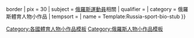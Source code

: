 {{asbox
| image     = Flag of Russia.svg{{!}}border
| pix       = 30
| subject   = [[俄羅斯]][[:Category:俄羅斯運動員|運動員]]相關
| qualifier = 
| category  = 俄羅斯體育人物小作品
| tempsort  =  
| name      = Template:Russia-sport-bio-stub
}}
<noinclude>
[[Category:各國體育人物小作品模板]]
[[Category:俄羅斯人物小作品模板]]
</noinclude>